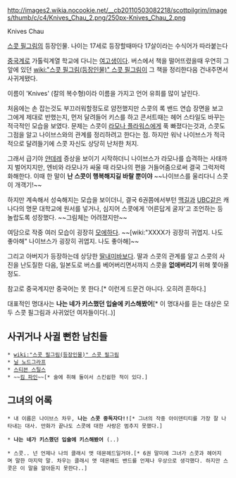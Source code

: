 http://images2.wikia.nocookie.net/__cb20110503082218/scottpilgrim/images/thumb/c/c4/Knives_Chau_2.png/250px-Knives_Chau_2.png

Knives Chau

[[스콧 필그림]]의 등장인물. 나이는 17세로 등장할때마다 17살이라는 수식어가 따라붙는다

[[중국]]계로 가톨릭계열 학교에 다니는  [[여고생]]이다. 버스에서 책을 떨어뜨렸을때 우연히 그 앞에 있던  [[wiki:"스콧 필그림(등장인물)" 스콧 필그림]]이 그 책을 정리한다음 건내주면서 사귀게됐다. 

이름이 'Knives' (칼의 복수형)이라 이름을 가지고 언어 유희를 많이 날린다.

처음에는 손 잡는것도 부끄러워할정도로 얌전했지만 스콧의 록 밴드 연습 장면을 보고 그에게 제대로 반했는지, 먼저 달려들어 키스를 하고 콘서트때는 헤어 스타일도 바꾸는 적극적인 모습을 보였다. 문제는 스콧이  [[라모나 플라워스]]에게 푹 빠졌다는것과, 스콧도 그점을 알고 나이브스와의 관계를 정리하려고 한다는 점. 하지만 워낙 나이브스가 적극적으로 달려들기에 스콧 자신도 상당히 난처한 처지. 

그래서 급기야 [[얀데레]] 증상을 보이기 시작하더니 나이브스가 라모나를 습격하는 사태까지 벌어지지만, 엔비와 라모나가 싸울 때 라모나의 편을 거들어줌으로써 결국 그럭저럭 화해한다. 이때 한 말이 '''난 스콧이 행복해지길 바랄 뿐이야''' ~~나이브스를 울리다니 스콧 이 개객기!~~
 
하지만 계속해서 성숙해지는 모습을 보이더니, 결국 6권쯤에서부턴 [[맥길]]과 [[UBC]]같은 캐나다의 명문 대학교에 원서를 넣거나, 심지어 스콧에게 '어른답게 굴자'고 조언하는 등 놀랍도록 성장했다. ~~그림체는 어려졌지만~~

여담으로 작중 여러 모습이 굉장히 [[모에]]하다. ~~[wiki:"XXXX가 굉장히 귀엽지. 나도 좋아해" 나이브스가 굉장히 귀엽지. 나도 좋아해]~~

그리고 아버지가 등장하는데 상당한 [[딸내미바보]]다. 딸과 스콧의 관계를 알고 스콧의 사진을 난도질한 다음, 일본도로 버스를 베어버리면서까지 스콧을 '''없애버리기''' 위해 쫓아올 정도.

참고로 중국계지만 중국어는 못 한다.[* 이런게 드문건 아니다. 오히려 흔하다.]

대표적인 명대사는 '''나는 네가 키스했던 입술에 키스해봤어'''[* 이 명대사를 듣는 대상은 모두 스콧 필그림과 사귀었던 여자들이다(..)]

== 사귀거나 사귈 뻔한 남친들 ==
 * [[wiki:"스콧 필그림(등장인물)" 스콧 필그림]]
 * [[닐 노드그라프]]
 * [[스티븐 스틸스]]
 * ~~[[킴 파인]]~~[* 술에 취해 둘이서 스킨쉽한 적이 있다.]

== 그녀의 어록 ==
 * 내 이름은 나이브스 차우, '''나는 스콧 중독자다!!'''[* 그녀의 작중 아이덴티티를 가장 잘 나타내는 대사. 만화가 끝나도 스콧에 대한 사랑은 멈추지 못했다.]

 * '''나는 네가 키스했던 입술에 키스해봤어''' (..)

 * 스콧.. 넌 언제나 나의 클래시 앳 데몬헤드일거야.[* 6권 말미에 그녀가 스콧과 헤어지며 말한 마지막 말. 차우는 클래시 앳 데몬헤드 밴드를 언제나 우상으로 생각했다. 하지만 스콧은 이 말을 알아듣지 못한다..]
